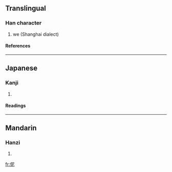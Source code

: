 {{see|你}}

==Translingual==
===Han character===
{{Han char|rad=人|as=05|sn=7|four=|canj=人尸心 (OSP), X人尸心 (XOSP)}}
# we (Shanghai dialect)
====References====
{{Han ref|kx=0096.210|dkj=00473|dj=0205.070|hdz=10140.020|uh=4F32|ud=20274}}
----
==Japanese==
===Kanji===
{{ja-kanji|grade=|rs=人05}}
# {{defn|Japanese}}
====Readings====
{{ja-readings|on=[[じ]] (ji)|kun=}}
----
==Mandarin==
===Hanzi===
{{cmn-hanzi|pin=[[nǐ]] (ni3)|wg=ni<sup>3</sup>}}
# {{defn|Mandarin}}

[[fr:伲]]